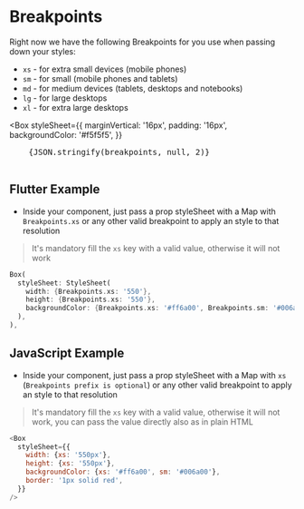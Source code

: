
<Meta title="Theme/Breakpoints" />

# Breakpoints

Right now we have the following Breakpoints for you use when passing down your styles:

* `xs` - for extra small devices (mobile phones)
* `sm` - for small (mobile phones and tablets)
* `md` - for medium devices (tablets, desktops and notebooks)
* `lg` - for large desktops
* `xl` - for extra large desktops 

<Box
  styleSheet={{
    marginVertical: '16px',
    padding: '16px',
    backgroundColor: '#f5f5f5',
  }}
>
  <pre>
    {JSON.stringify(breakpoints, null, 2)}
  </pre>
</Box>


## Flutter Example
- Inside your component, just pass a prop styleSheet with a Map with `Breakpoints.xs` or any other valid breakpoint to apply an style to that resolution

> It's mandatory fill the `xs` key with a valid value, otherwise it will not work

```dart
Box(
  styleSheet: StyleSheet(
    width: {Breakpoints.xs: '550'},
    height: {Breakpoints.xs: '550'},
    backgroundColor: {Breakpoints.xs: '#ff6a00', Breakpoints.sm: '#006a00'},
  ),
),
```

## JavaScript Example
- Inside your component, just pass a prop styleSheet with a Map with `xs` (`Breakpoints prefix is optional`) or any other valid breakpoint to apply an style to that resolution

> It's mandatory fill the `xs` key with a valid value, otherwise it will not work, you can pass the value directly also as in plain HTML

```js
<Box
  styleSheet={{
    width: {xs: '550px'},
    height: {xs: '550px'},
    backgroundColor: {xs: '#ff6a00', sm: '#006a00'},
    border: '1px solid red',
  }}
/>
```